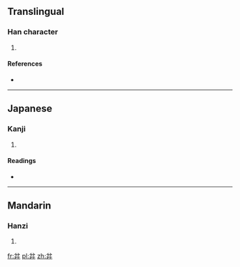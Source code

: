 ==Translingual==

===Han character===
{{Han char|rn=55|rad=廾|as=04|sn=7|four=8044<sub>2</sub>|canj=金尸竹廿 (CSHT), X金尸竹廿 (XCSHT)|ids=⿱[[分]][[廾]]}}

# {{defn|Han|sort=廾04}}

====References====
* {{Han ref|kx=0354.010|dkj=09597|dj=0669.020|hdz=10515.050|uh=5F05|ud=24325|bh=CAD2|bd=51922}}

----

==Japanese==

===Kanji===
{{ja-kanji|grade=|rs=廾04}}

# {{defn|lang=ja|sort=廾04}}

====Readings====
* {{ja-readings|on=[[ふん]] (fun), [[ぶん]] (bun)|kun=}}

----

==Mandarin==

===Hanzi===
{{cmn-hanzi|pin=[[fén]] ([[fen2]]), [[yān]] ([[yan1]])|wg=fen<sup>2</sup>, yen<sup>1</sup>}}

# {{defn|lang=cmn|sort=廾04}}

[[fr:弅]]
[[pl:弅]]
[[zh:弅]]